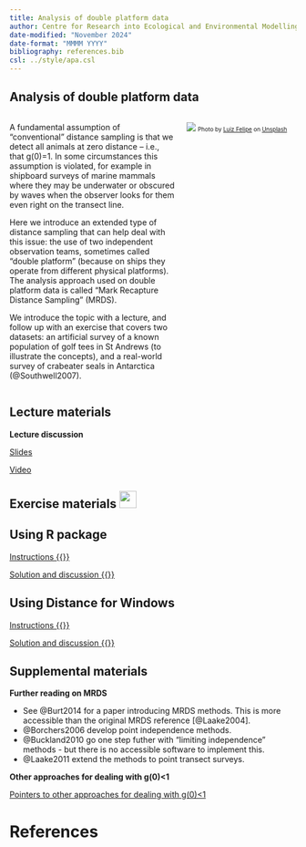 ```yaml
---
title: Analysis of double platform data
author: Centre for Research into Ecological and Environmental Modelling <br> **University of St Andrews**
date-modified: "November 2024"
date-format: "MMMM YYYY"
bibliography: references.bib
csl: ../style/apa.csl
---
```


## Analysis of double platform data

::: columns

::: {.column width="60%"}
A fundamental assumption of “conventional” distance sampling is that we detect all animals at zero distance – i.e., that g(0)=1.  In some circumstances this assumption is violated, for example in shipboard surveys of marine mammals where they may be underwater or obscured by waves when the observer looks for them even right on the transect line.   

Here we introduce an extended type of distance sampling that can help deal with this issue: the use of two independent observation teams, sometimes called “double platform” (because on ships they operate from different physical platforms).  The analysis approach used on double platform data is called “Mark Recapture Distance Sampling” (MRDS).

We introduce the topic with a lecture, and follow up with an exercise that covers two datasets: an artificial survey of a known population of golf tees in St Andrews (to illustrate the concepts), and a real-world survey of crabeater seals in Antarctica (@Southwell2007).
:::

::: {.column width="40%"}
![](sea-unsplash.jpg)
<font size=-2>Photo by <a href="https://unsplash.com/@luiztrix?utm_content=creditCopyText&utm_medium=referral&utm_source=unsplash">Luiz Felipe</a> on <a href="https://unsplash.com/photos/body-of-water-1er_kr_E-yM?utm_content=creditCopyText&utm_medium=referral&utm_source=unsplash">Unsplash</a></font>
:::

:::

## Lecture materials
::: slide-deck
**Lecture discussion**


::: slides
[Slides](Mod11-2024-mrds.pdf)
:::


::: video
[Video](https://youtu.be/A_NRZqWEhXs)
:::
:::

## Exercise materials ![](../style/icons/application-exercise.png){height=30}

::::: {.panel-tabset .nav-pills}

## Using R package

::: instructions
[Instructions  {{<fa brands r-project>}}](R-prac/Pr11-instructions-R.qmd)
:::

::: instructions
[Solution and discussion  {{<fa brands r-project>}}](DistWin-prac/Pr11-solution-DistWin.qmd)
:::

## Using Distance for Windows

::: instructions
[Instructions  {{<fa brands windows>}}](DistWin-prac/Pr11-instructions-DistWin.qmd)
:::

::: instructions
[Solution and discussion  {{<fa brands windows>}}](DistWin-prac/Pr11-solution-DistWin.qmd)
:::

:::::


## Supplemental materials
::: homework
**Further reading on MRDS**

- See @Burt2014 for a paper introducing MRDS methods.  This is more accessible than the original MRDS reference [@Laake2004].
- @Borchers2006 develop point independence methods.
- @Buckland2010 go one step futher with "limiting independence" methods - but there is no accessible software to implement this.
- @Laake2011 extend the methods to point transect surveys.
:::

::: homework
**Other approaches for dealing with g(0)<1**

::: instructions
[Pointers to other approaches for dealing with g(0)<1](g0_otherapproaches.qmd)
:::
:::


# References
